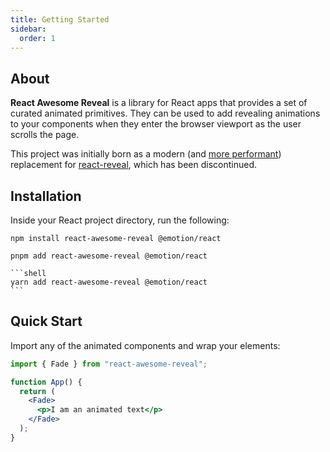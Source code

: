 ```yaml
---
title: Getting Started
sidebar:
  order: 1
---
```



## About

**React Awesome Reveal** is a library for React apps that provides a set of curated animated primitives.
They can be used to add revealing animations to your components when they enter the browser viewport as the user scrolls the page.

This project was initially born as a modern (and [more performant](/guides/performances)) replacement for [react-reveal](https://github.com/rnosov/react-reveal), which has been discontinued.

## Installation

Inside your React project directory, run the following:

<Tabs>
  <TabItem label="npm">
  
  ```shell
  npm install react-awesome-reveal @emotion/react
  ```
  
  </TabItem>
  <TabItem label="pnpm">
  
  ```shell
  pnpm add react-awesome-reveal @emotion/react
  ```
  
  </TabItem>
  <TabItem label="yarn">
    
    ```shell
    yarn add react-awesome-reveal @emotion/react
    ```

  </TabItem>
</Tabs>

## Quick Start

Import any of the animated components and wrap your elements:

```jsx
import { Fade } from "react-awesome-reveal";

function App() {
  return (
    <Fade>
      <p>I am an animated text</p>
    </Fade>
  );
}
```
